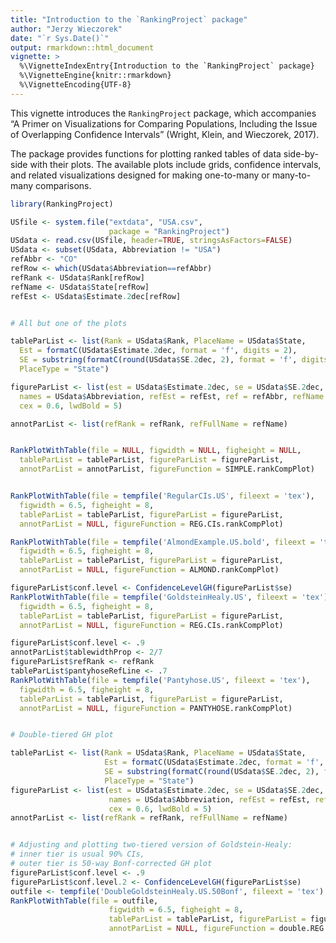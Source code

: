 ```yaml
---
title: "Introduction to the `RankingProject` package"
author: "Jerzy Wieczorek"
date: "`r Sys.Date()`"
output: rmarkdown::html_document
vignette: >
  %\VignetteIndexEntry{Introduction to the `RankingProject` package}
  %\VignetteEngine{knitr::rmarkdown}
  %\VignetteEncoding{UTF-8}
---
```


This vignette introduces the `RankingProject` package, which accompanies "A Primer on Visualizations for Comparing Populations, Including the Issue of Overlapping Confidence Intervals" (Wright, Klein, and Wieczorek, 2017).

The package provides functions for plotting ranked tables of data side-by-side with their plots. The available plots include grids, confidence intervals, and related visualizations designed for making one-to-many or many-to-many comparisons.



```r
library(RankingProject)

USfile <- system.file("extdata", "USA.csv",
                      package = "RankingProject")
USdata <- read.csv(USfile, header=TRUE, stringsAsFactors=FALSE)
USdata <- subset(USdata, Abbreviation != "USA")
refAbbr <- "CO"
refRow <- which(USdata$Abbreviation==refAbbr)
refRank <- USdata$Rank[refRow]
refName <- USdata$State[refRow]
refEst <- USdata$Estimate.2dec[refRow]


# All but one of the plots

tableParList <- list(Rank = USdata$Rank, PlaceName = USdata$State, 
  Est = formatC(USdata$Estimate.2dec, format = 'f', digits = 2),
  SE = substring(formatC(round(USdata$SE.2dec, 2), format = 'f', digits = 2), 2),
  PlaceType = "State")

figureParList <- list(est = USdata$Estimate.2dec, se = USdata$SE.2dec,
  names = USdata$Abbreviation, refEst = refEst, ref = refAbbr, refName = refName,
  cex = 0.6, lwdBold = 5)

annotParList <- list(refRank = refRank, refFullName = refName)


RankPlotWithTable(file = NULL, figwidth = NULL, figheight = NULL,
  tableParList = tableParList, figureParList = figureParList,
  annotParList = annotParList, figureFunction = SIMPLE.rankCompPlot)


RankPlotWithTable(file = tempfile('RegularCIs.US', fileext = 'tex'),
  figwidth = 6.5, figheight = 8,
  tableParList = tableParList, figureParList = figureParList,
  annotParList = NULL, figureFunction = REG.CIs.rankCompPlot)

RankPlotWithTable(file = tempfile('AlmondExample.US.bold', fileext = 'tex'),
  figwidth = 6.5, figheight = 8,
  tableParList = tableParList, figureParList = figureParList,
  annotParList = NULL, figureFunction = ALMOND.rankCompPlot)

figureParList$conf.level <- ConfidenceLevelGH(figureParList$se)
RankPlotWithTable(file = tempfile('GoldsteinHealy.US', fileext = 'tex'),
  figwidth = 6.5, figheight = 8,
  tableParList = tableParList, figureParList = figureParList,
  annotParList = NULL, figureFunction = REG.CIs.rankCompPlot)

figureParList$conf.level <- .9
annotParList$tablewidthProp <- 2/7
figureParList$refRank <- refRank
tableParList$pantyhoseRefLine <- .7
RankPlotWithTable(file = tempfile('Pantyhose.US', fileext = 'tex'),
  figwidth = 6.5, figheight = 8,
  tableParList = tableParList, figureParList = figureParList,
  annotParList = NULL, figureFunction = PANTYHOSE.rankCompPlot)


# Double-tiered GH plot

tableParList <- list(Rank = USdata$Rank, PlaceName = USdata$State, 
                     Est = formatC(USdata$Estimate.2dec, format = 'f', digits = 2),
                     SE = substring(formatC(round(USdata$SE.2dec, 2), format = 'f', digits = 2), 2),
                     PlaceType = "State")
figureParList <- list(est = USdata$Estimate.2dec, se = USdata$SE.2dec,
                      names = USdata$Abbreviation, refEst = refEst, ref = refAbbr, refName = refName,
                      cex = 0.6, lwdBold = 5)
annotParList <- list(refRank = refRank, refFullName = refName)


# Adjusting and plotting two-tiered version of Goldstein-Healy:
# inner tier is usual 90% CIs,
# outer tier is 50-way Bonf-corrected GH plot
figureParList$conf.level <- .9
figureParList$conf.level.2 <- ConfidenceLevelGH(figureParList$se)
outfile <- tempfile('DoubleGoldsteinHealy.US.50Bonf', fileext = 'tex')
RankPlotWithTable(file = outfile,
                      figwidth = 6.5, figheight = 8,
                      tableParList = tableParList, figureParList = figureParList,
                      annotParList = NULL, figureFunction = double.REG.CIs.rankCompPlot)
```


